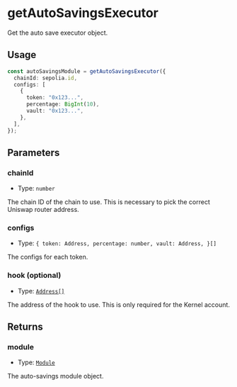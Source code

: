# getAutoSavingsExecutor

Get the auto save executor object.

## Usage

```typescript copy
const autoSavingsModule = getAutoSavingsExecutor({
  chainId: sepolia.id,
  configs: [
    {
      token: "0x123...",
      percentage: BigInt(10),
      vault: "0x123...",
    },
  ],
});
```

## Parameters

### chainId

- Type: `number`

The chain ID of the chain to use. This is necessary to pick the correct Uniswap router address.

### configs

- Type: `{
  token: Address,
  percentage: number,
  vault: Address,
}[]`

The configs for each token.

### hook (optional)

- Type: [`Address[]`](https://viem.sh/docs/glossary/types#address)

The address of the hook to use. This is only required for the Kernel account.

## Returns

### module

- Type: [`Module`](/module-sdk/glossary/types#module)

The auto-savings module object.

